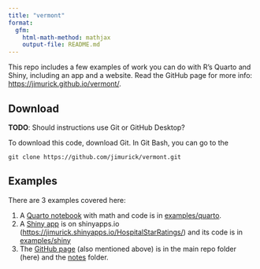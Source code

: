 ```yaml
---
title: "vermont"
format:
  gfm:
    html-math-method: mathjax
    output-file: README.md
---
```


This repo includes a few examples of work you can do with R's Quarto and Shiny, including an app and a website. Read the GitHub page for more info: <https://jimurick.github.io/vermont/>.

## Download

**TODO**: Should instructions use Git or GitHub Desktop?

To download this code, download Git. In Git Bash, you can go to the 
```
git clone https://github.com/jimurick/vermont.git
```

## Examples

There are 3 examples covered here:

1. A [Quarto notebook](https://jimurick.github.io/vermont/notes/quarto/quarto.html) with math and code is in [examples/quarto](./examples/quarto).
2. A [Shiny app](https://jimurick.github.io/vermont/notes/shiny/shiny.html) is on shinyapps.io (<https://jimurick.shinyapps.io/HospitalStarRatings/>) and its code is in [examples/shiny](./examples/shiny)
3. The [GitHub page](https://jimurick.github.io/vermont/notes/website/website.html) (also mentioned above) is in the main repo folder (here) and the [notes](./notes) folder.

